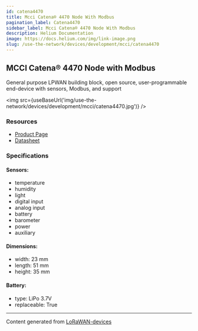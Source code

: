 ```yaml
---
id: catena4470
title: Mcci Catena® 4470 Node With Modbus
pagination_label: Catena4470
sidebar_label: Mcci Catena® 4470 Node With Modbus
description: Helium Documentation
image: https://docs.helium.com/img/link-image.png
slug: /use-the-network/devices/development/mcci/catena4470
---
```



## MCCI Catena® 4470 Node with Modbus

General purpose LPWAN building block, open source, user-programmable end-device with sensors,
Modbus, and support

<img src={useBaseUrl('img/use-the-network/devices/development/mcci/catena4470.jpg')} />

### Resources

- [Product Page](https://mcci.io/Catena4470)
- [Datasheet](https://cdn.shopify.com/s/files/1/0873/5104/files/Catena4470-Datasheet.pdf?v=1610942439)

### Specifications

#### Sensors:

- temperature
- humidity
- light
- digital input
- analog input
- battery
- barometer
- power
- auxiliary

#### Dimensions:

- width: 23 mm
- length: 51 mm
- height: 35 mm

#### Battery:

- type: LiPo 3.7V
- replaceable: True

---

Content generated from [LoRaWAN-devices](https://github.com/TheThingsNetwork/lorawan-devices)
